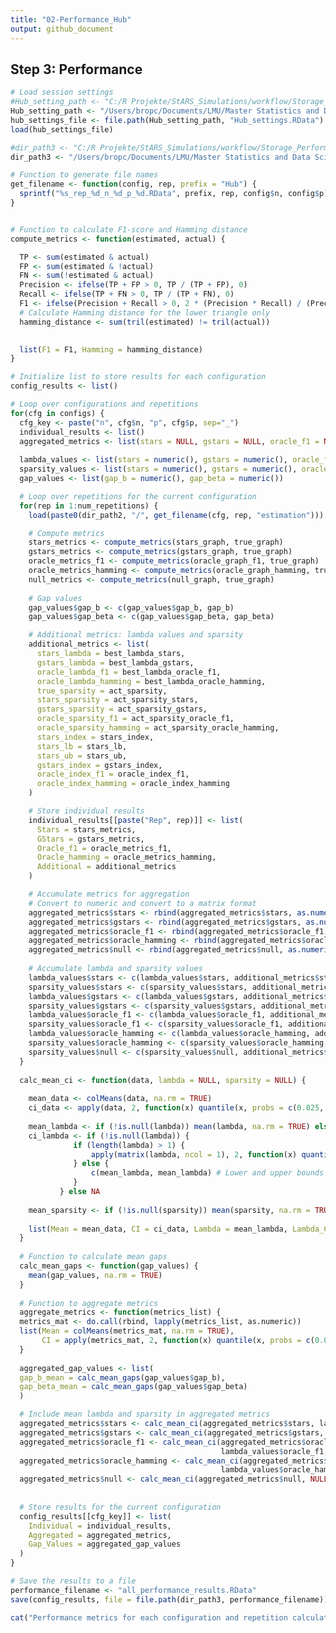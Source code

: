 ```yaml
---
title: "02-Performance_Hub"
output: github_document
---
```


## Step 3: Performance
```r

# Load session settings
#Hub_setting_path <- "C:/R Projekte/StARS_Simulations/workflow/Storage_Settings/"
Hub_setting_path <- "/Users/bropc/Documents/LMU/Master Statistics and Data Science/Masterarbeit/R Master/StARS_Simulations/workflow/Storage_Settings/"
hub_settings_file <- file.path(Hub_setting_path, "Hub_settings.RData")
load(hub_settings_file)

#dir_path3 <- "C:/R Projekte/StARS_Simulations/workflow/Storage_Performance_Hub"
dir_path3 <- "/Users/bropc/Documents/LMU/Master Statistics and Data Science/Masterarbeit/R Master/StARS_Simulations/workflow/Storage_Performance_Hub"

# Function to generate file names
get_filename <- function(config, rep, prefix = "Hub") {
  sprintf("%s_rep_%d_n_%d_p_%d.RData", prefix, rep, config$n, config$p)
}


# Function to calculate F1-score and Hamming distance
compute_metrics <- function(estimated, actual) {

  TP <- sum(estimated & actual)
  FP <- sum(estimated & !actual)
  FN <- sum(!estimated & actual)
  Precision <- ifelse(TP + FP > 0, TP / (TP + FP), 0)
  Recall <- ifelse(TP + FN > 0, TP / (TP + FN), 0)
  F1 <- ifelse(Precision + Recall > 0, 2 * (Precision * Recall) / (Precision + Recall), 0)
  # Calculate Hamming distance for the lower triangle only
  hamming_distance <- sum(tril(estimated) != tril(actual))

  
  list(F1 = F1, Hamming = hamming_distance)
}

# Initialize list to store results for each configuration
config_results <- list()

# Loop over configurations and repetitions
for(cfg in configs) {
  cfg_key <- paste("n", cfg$n, "p", cfg$p, sep="_")
  individual_results <- list()
  aggregated_metrics <- list(stars = NULL, gstars = NULL, oracle_f1 = NULL, oracle_hamming = NULL, null = NULL)
  
  lambda_values <- list(stars = numeric(), gstars = numeric(), oracle_f1 = numeric(), oracle_hamming = numeric())
  sparsity_values <- list(stars = numeric(), gstars = numeric(), oracle_f1 = numeric(), oracle_hamming = numeric())
  gap_values <- list(gap_b = numeric(), gap_beta = numeric())

  # Loop over repetitions for the current configuration
  for(rep in 1:num_repetitions) {
    load(paste0(dir_path2, "/", get_filename(cfg, rep, "estimation")))

    # Compute metrics
    stars_metrics <- compute_metrics(stars_graph, true_graph)
    gstars_metrics <- compute_metrics(gstars_graph, true_graph)
    oracle_metrics_f1 <- compute_metrics(oracle_graph_f1, true_graph)
    oracle_metrics_hamming <- compute_metrics(oracle_graph_hamming, true_graph)
    null_metrics <- compute_metrics(null_graph, true_graph)
    
    # Gap values
    gap_values$gap_b <- c(gap_values$gap_b, gap_b)
    gap_values$gap_beta <- c(gap_values$gap_beta, gap_beta)

    # Additional metrics: lambda values and sparsity
    additional_metrics <- list(
      stars_lambda = best_lambda_stars,
      gstars_lambda = best_lambda_gstars,
      oracle_lambda_f1 = best_lambda_oracle_f1,
      oracle_lambda_hamming = best_lambda_oracle_hamming,
      true_sparsity = act_sparsity,
      stars_sparsity = act_sparsity_stars,
      gstars_sparsity = act_sparsity_gstars,
      oracle_sparsity_f1 = act_sparsity_oracle_f1,
      oracle_sparsity_hamming = act_sparsity_oracle_hamming,
      stars_index = stars_index,
      stars_lb = stars_lb,
      stars_ub = stars_ub,
      gstars_index = gstars_index,
      oracle_index_f1 = oracle_index_f1,
      oracle_index_hamming = oracle_index_hamming
    )

    # Store individual results
    individual_results[[paste("Rep", rep)]] <- list(
      Stars = stars_metrics,
      GStars = gstars_metrics,
      Oracle_f1 = oracle_metrics_f1,
      Oracle_hamming = oracle_metrics_hamming,
      Additional = additional_metrics
    )

    # Accumulate metrics for aggregation
    # Convert to numeric and convert to a matrix format
    aggregated_metrics$stars <- rbind(aggregated_metrics$stars, as.numeric(unlist(stars_metrics)))
    aggregated_metrics$gstars <- rbind(aggregated_metrics$gstars, as.numeric(unlist(gstars_metrics)))
    aggregated_metrics$oracle_f1 <- rbind(aggregated_metrics$oracle_f1, as.numeric(unlist(oracle_metrics_f1)))
    aggregated_metrics$oracle_hamming <- rbind(aggregated_metrics$oracle_hamming, as.numeric(unlist(oracle_metrics_hamming)))
    aggregated_metrics$null <- rbind(aggregated_metrics$null, as.numeric(unlist(null_metrics)))
    
    # Accumulate lambda and sparsity values
    lambda_values$stars <- c(lambda_values$stars, additional_metrics$stars_lambda)
    sparsity_values$stars <- c(sparsity_values$stars, additional_metrics$stars_sparsity)
    lambda_values$gstars <- c(lambda_values$gstars, additional_metrics$gstars_lambda)
    sparsity_values$gstars <- c(sparsity_values$gstars, additional_metrics$gstars_sparsity)
    lambda_values$oracle_f1 <- c(lambda_values$oracle_f1, additional_metrics$oracle_lambda_f1)
    sparsity_values$oracle_f1 <- c(sparsity_values$oracle_f1, additional_metrics$oracle_sparsity_f1)
    lambda_values$oracle_hamming <- c(lambda_values$oracle_hamming, additional_metrics$oracle_lambda_hamming)
    sparsity_values$oracle_hamming <- c(sparsity_values$oracle_hamming, additional_metrics$oracle_sparsity_hamming)
    sparsity_values$null <- c(sparsity_values$null, additional_metrics$null)
  }
    
  calc_mean_ci <- function(data, lambda = NULL, sparsity = NULL) {
    
    mean_data <- colMeans(data, na.rm = TRUE)
    ci_data <- apply(data, 2, function(x) quantile(x, probs = c(0.025, 0.975), na.rm = TRUE))
    
    mean_lambda <- if (!is.null(lambda)) mean(lambda, na.rm = TRUE) else NA
    ci_lambda <- if (!is.null(lambda)) {
              if (length(lambda) > 1) {
                  apply(matrix(lambda, ncol = 1), 2, function(x) quantile(x, probs = c(0.025, 0.975), na.rm = TRUE))
              } else {
                  c(mean_lambda, mean_lambda) # Lower and upper bounds are both the mean
              }
           } else NA
    
    mean_sparsity <- if (!is.null(sparsity)) mean(sparsity, na.rm = TRUE) else NA
    
    list(Mean = mean_data, CI = ci_data, Lambda = mean_lambda, Lambda_CI = ci_lambda, Sparsity = mean_sparsity)
  }
  
  # Function to calculate mean gaps
  calc_mean_gaps <- function(gap_values) {
    mean(gap_values, na.rm = TRUE)
  }
  
  # Function to aggregate metrics
  aggregate_metrics <- function(metrics_list) {
  metrics_mat <- do.call(rbind, lapply(metrics_list, as.numeric))
  list(Mean = colMeans(metrics_mat, na.rm = TRUE),
       CI = apply(metrics_mat, 2, function(x) quantile(x, probs = c(0.025, 0.975), na.rm = TRUE)))
  }
  
  aggregated_gap_values <- list(
  gap_b_mean = calc_mean_gaps(gap_values$gap_b),
  gap_beta_mean = calc_mean_gaps(gap_values$gap_beta)
  )

  # Include mean lambda and sparsity in aggregated metrics
  aggregated_metrics$stars <- calc_mean_ci(aggregated_metrics$stars, lambda_values$stars, sparsity_values$stars)
  aggregated_metrics$gstars <- calc_mean_ci(aggregated_metrics$gstars, lambda_values$gstars, sparsity_values$gstars)
  aggregated_metrics$oracle_f1 <- calc_mean_ci(aggregated_metrics$oracle_f1, 
                                               lambda_values$oracle_f1, sparsity_values$oracle_f1)
  aggregated_metrics$oracle_hamming <- calc_mean_ci(aggregated_metrics$oracle_hamming, 
                                               lambda_values$oracle_hamming, sparsity_values$oracle_hamming)
  aggregated_metrics$null <- calc_mean_ci(aggregated_metrics$null, NULL, sparsity_values$null)
  
  
  # Store results for the current configuration
  config_results[[cfg_key]] <- list(
    Individual = individual_results,
    Aggregated = aggregated_metrics,
    Gap_Values = aggregated_gap_values
  )
}

# Save the results to a file
performance_filename <- "all_performance_results.RData"
save(config_results, file = file.path(dir_path3, performance_filename))

cat("Performance metrics for each configuration and repetition calculated and saved!\n")

```

